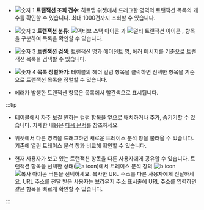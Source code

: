 <Title hashid='basic-usage' level={props.level}>기본 화면 안내</Title>

<ImgLang img="analysis-tx-main.png" desc="트레이스 분석" />

* ![숫자 1](/img/number-01.png) **트랜잭션 조회 건수**: 히트맵 위젯에서 드래그한 영역의 트랜잭션 목록의 개수를 확인할 수 있습니다. 최대 1000건까지 조회할 수 있습니다.

* ![숫자 2](/img/number-02.png) **트랜잭션 분류**: ![액티브 스택 아이콘](/img/ic-s-active-stack.svg) <Cmdname sid="active_stack" className="uitext" />과 ![멀티 트랜잭션 아이콘](/img/ic-s-mult-transation.svg) <Cmdname sid="multi_transaction" className="uitext" />, <Cmdname sid="error" className="uitext" /> 항목을 구분하여 목록을 확인할 수 있습니다.

* ![숫자 3](/img/number-03.png) **트랜잭션 검색**: 트랜잭션 명과 에이전트 명, 에러 메시지를 기준으로 트랜잭션 목록을 검색할 수 있습니다.

* ![숫자 4](/img/number-04.png) **목록 정렬하기**: 테이블의 헤더 컬럼 항목을 클릭하면 선택한 항목을 기준으로 트랜잭션 목록을 정렬할 수 있습니다.

* 에러가 발생한 트랜잭션 항목은 목록에서 <span class="vslow">빨간색</span>으로 표시됩니다.

:::tip

* 테이블에서 자주 보길 원하는 컬럼 항목을 앞으로 배치하거나 추가, 숨기기할 수 있습니다. 자세한 내용은 [다음 문서](#set-table-column)를 참조하세요.

* <Cmdname sid="AA005" className="uitext" /> 위젯에서 다른 영역을 드래그하면 새로운 트레이스 분석 창을 불러올 수 있습니다. 기존에 열린 트레이스 분석 창과 비교해 확인할 수 있습니다.

* 현재 사용자가 보고 있는 트랜잭션 항목을 다른 사용자에게 공유할 수 있습니다. 트랜잭션 항목을 선택한 상태(![a icon](/img/char-a.svg))에서 트레이스 분석 창의 ![b icon](/img/char-b.svg) ![복사 아이콘](/img/ico-copy.svg) <Cmdname sid="DSC07542" className="uitext" /> 버튼을 선택하세요. 복사한 URL 주소를 다른 사용자에게 전달하세요. URL 주소를 전달 받은 사용자는 브라우저 주소 표시줄에 URL 주소를 입력하면 같은 항목을 빠르게 확인할 수 있습니다.

  <ImgLang img='share-trace-item.png' desc='트랜잭션 공유하기' />

:::